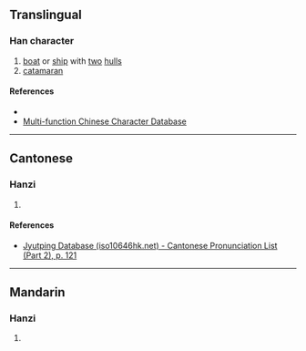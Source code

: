 {{character info}}
==Translingual==

===Han character===
{{Han char|rn=70|rad=方|as=04|sn=8|four=08217|canj=YSOHN|ids=⿸𭤨几}}

# [[boat]] or [[ship]] with [[two]] [[hull]]s
# [[catamaran]]

====References====
* {{Han ref|kx=0481.090|dkj=13626|dj=0843.050|hdz=32174.050|uh=65BB|ud=26043|bh=CCC3|bd=52419}}
* [http://humanum.arts.cuhk.edu.hk/Lexis/lexi-mf/search.php?word=%E6%96%BB Multi-function Chinese Character Database]

----

==Cantonese==

===Hanzi===
{{yue-hanzi|jyut=[[hong4]]|y=hong4}}

# {{rfdef|yue|sort=方04}}

====References====
* [http://www.iso10646hk.net/jp/document/download.jsp Jyutping Database (iso10646hk.net) - Cantonese Pronunciation List (Part 2), p. 121]

----

==Mandarin==

===Hanzi===
{{cmn-hanzi|pin=[[háng]] ([[hang2]])|wg=hang<sup>2</sup>}}

# {{rfdef|cmn|sort=方04}}